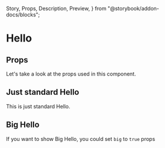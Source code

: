   Story,
  Props,
  Description,
  Preview,
} from "@storybook/addon-docs/blocks";

<Meta title="Example/Hello" />

# Hello

<Hello name="MDX" big={true} />
<Description of={Hello} />

## Props

Let's take a look at the props used in this component.

<Props of={Hello} />

## Just standard Hello

<Preview>
  <Story id="components-basic-hello--standard" />
</Preview>

This is just standard Hello.

## Big Hello

If you want to show Big Hello, you could set `big` to `true` props

<Preview>
  <Story id="components-basic-hello--big" />
</Preview>
